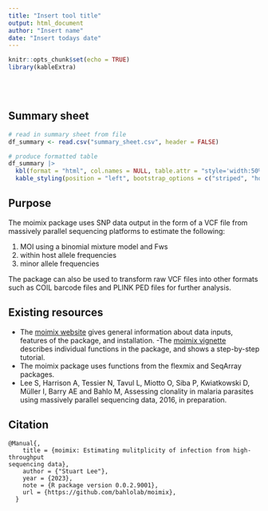 ```yaml
---
title: "Insert tool title"
output: html_document
author: "Insert name"
date: "Insert todays date"
---
```


```r
knitr::opts_chunk$set(echo = TRUE)
library(kableExtra)
```

<br/>
<br/>

## Summary sheet

```r
# read in summary sheet from file
df_summary <- read.csv("summary_sheet.csv", header = FALSE)

# produce formatted table
df_summary |>
  kbl(format = "html", col.names = NULL, table.attr = "style='width:50%;'", escape = FALSE) |>
  kable_styling(position = "left", bootstrap_options = c("striped", "hover", "condensed"))
```

## Purpose

The moimix package uses SNP data output in the form of a VCF file from massively parallel sequencing platforms to estimate the following: 

1. MOI using a binomial mixture model and Fws
2. within host allele frequencies
3. minor allele frequencies

The package can also be used to transform raw VCF files into other formats such as COIL barcode files and PLINK PED files for further analysis.  

## Existing resources

- The [moimix website](https://bahlolab.github.io/moimix/) gives general information about data inputs, features of the package, and installation.
-The [moimix vignette](https://bahlolab.github.io/moimix/vignettes/introduction.html) describes individual functions in the package, and shows a step-by-step tutorial.
- The moimix package uses functions from the flexmix and SeqArray packages.  
- Lee S, Harrison A, Tessier N, Tavul L, Miotto O, Siba P, Kwiatkowski D, Müller I, Barry AE and Bahlo M, Assessing clonality in malaria parasites using massively parallel sequencing data, 2016, in preparation.

## Citation

```
@Manual{,
    title = {moimix: Estimating mulitplicity of infection from high-throughput
sequencing data},
    author = {"Stuart Lee"},
    year = {2023},
    note = {R package version 0.0.2.9001},
    url = {https://github.com/bahlolab/moimix},
  }
```
